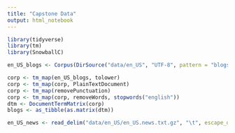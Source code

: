 ```yaml
---
title: "Capstone Data"
output: html_notebook
---
```


```r
library(tidyverse)
library(tm)
library(SnowballC)
```

```r
en_US_blogs <- Corpus(DirSource("data/en_US", "UTF-8", pattern = "blogs"))
```

```r
corp <- tm_map(en_US_blogs, tolower)
corp <- tm_map(corp, PlainTextDocument)
corp <- tm_map(removePunctuation)
corp <- tm_map(corp, removeWords, stopwords("english"))
dtm <- DocumentTermMatrix(corp)
blogs <- as_tibble(as.matrix(dtm))
```



```r
en_US_news <- read_delim("data/en_US/en_US.news.txt.gz", "\t", escape_double = FALSE, col_names = FALSE, trim_ws = TRUE)
```
